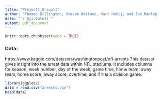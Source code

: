 ```yaml
---
title: "Project1_Group11"
author: "Thomas Billington, Steven Bottone, Nart Hakij, and Joe Manley"
date: "`r Sys.Date()`"
output: pdf_document
---
```


```r
knitr::opts_chunk$set(echo = TRUE)
```
### Data:
https://www.kaggle.com/datasets/washingtonpost/nfl-arrests
This dataset gives insight into the arrest data within NFL stadiums. It includes columns for season, week number, day of the week, game time, home team, away team, home score, away score, overtime, and if it is a division game. 

```r
library(ggplot2)
data = read.csv("arrests.csv")
head(data)
```